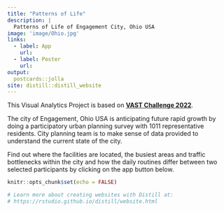 ```yaml
---
title: "Patterns of Life"
description: |
  Patterns of Life of Engagement City, Ohio USA
image: 'image/Ohio.jpg'
links:
  - label: App
    url:
  - label: Poster
    url: 
output:
  postcards::jolla
site: distill::distill_website
---
```


This Visual Analytics Project is based on [**VAST Challenge 2022**](https://vast-challenge.github.io/2022/).

The city of Engagement, Ohio USA is anticipating future rapid growth by doing a participatory urban planning survey with 1011 representative residents. City planning team is to make sense of data provided to understand the current state of the city.

Find out where the facilities are located, the busiest areas and traffic bottlenecks within the city and how the daily routines differ between two selected participants by clicking on the app button below.


```r
knitr::opts_chunk$set(echo = FALSE)

# Learn more about creating websites with Distill at:
# https://rstudio.github.io/distill/website.html

```

